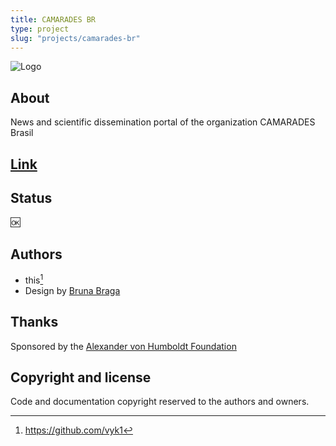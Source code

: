 ```yaml
---
title: CAMARADES BR
type: project
slug: "projects/camarades-br"
---
```


![Logo](./camarades-br.png)

## About

News and scientific dissemination portal of the organization CAMARADES Brasil

## [Link](https://camaradesbrasil.bio.br)

## Status

:ok:

## Authors

- this[^1]
- Design by [Bruna Braga](https://linkedin.com/in/ACoAAAeVcpEBAaRq-N_7vfiAH2j3_Jw-U49fZLY/)

## Thanks

Sponsored by the [Alexander von Humboldt Foundation](https://www.humboldt-foundation.de/en/)

## Copyright and license

Code and documentation copyright reserved to the authors and owners.

[^1]: https://github.com/vyk1
